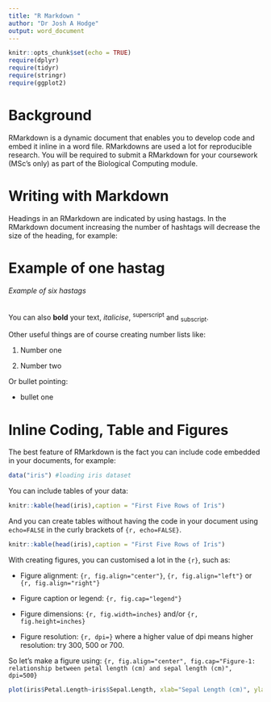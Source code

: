 ```yaml
---
title: "R Markdown "
author: "Dr Josh A Hodge"
output: word_document
---
```


```r
knitr::opts_chunk$set(echo = TRUE)
require(dplyr)
require(tidyr)
require(stringr)
require(ggplot2)
```

# Background

RMarkdown is a dynamic document that enables you to develop code and embed it inline in a word file. RMarkdowns are used a lot for reproducible research. You will be required to submit a RMarkdown for your coursework (MSc's only) as part of the Biological Computing module.

# Writing with Markdown

Headings in an RMarkdown are indicated by using hastags. In the RMarkdown document increasing the number of hashtags will decrease the size of the heading, for example:

# Example of one hastag

###### Example of six hastags

You can also **bold** your text, *italicise*, ^superscript^ and ~subscript~.

Other useful things are of course creating number lists like:

1.  Number one

2.  Number two

Or bullet pointing:

-   bullet one

# Inline Coding, Table and Figures 

The best feature of RMarkdown is the fact you can include code embedded in your documents, for example:

```r
data("iris") #loading iris dataset 
```

You can include tables of your data:

```r
knitr::kable(head(iris),caption = "First Five Rows of Iris")
```

And you can create tables without having the code in your document using `echo=FALSE` in the curly brackets of `{r, echo=FALSE}`.

```r
knitr::kable(head(iris),caption = "First Five Rows of Iris")
```

With creating figures, you can customised a lot in the ```{r}```, such as: 

- Figure alignment: ```{r, fig.align="center"}```, ```{r, fig.align="left"}``` or ```{r, fig.align="right"}``` 

- Figure caption or legend: ```{r, fig.cap="legend"}```

- Figure dimensions: ```{r, fig.width=inches}``` and/or ```{r, fig.height=inches}```

- Figure resolution: ```{r, dpi=}``` where a higher value of dpi means higher resolution: try 300, 500 or 700. 

So let's make a figure using: ```{r, fig.align="center", fig.cap="Figure-1: relationship between petal length (cm) and sepal length (cm)", dpi=500}```

```r
plot(iris$Petal.Length~iris$Sepal.Length, xlab="Sepal Length (cm)", ylab="Petal Length (cm)")
```
